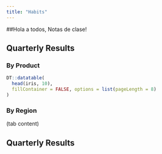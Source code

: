```yaml
---
title: "Habits"
---
```


##Hola a todos, Notas de clase!

## Quarterly Results {.tabset}

### By Product

```r
DT::datatable(
  head(iris, 10),
  fillContainer = FALSE, options = list(pageLength = 8)
)
```

### By Region

(tab content)

## Quarterly Results {.tabset .tabset-fade .tabset-pills}